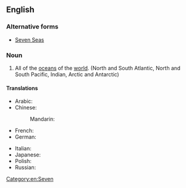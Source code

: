 ==English==
{{wp}}

===Alternative forms===
* [[Seven Seas]]

===Noun===
{{en-noun|head=[[seven]] [[sea|seas]]|-}}

# {{context|poetic|lang=en}} All of the [[ocean]]s of the [[world]]. (North and South Atlantic, North and South Pacific, Indian, Arctic and Antarctic)

====Translations====
{{trans-top|all of the Earths oceans}}
* Arabic: {{t|ar|البحار السبعة|tr=al-biḥār al-sábʿa|sc=Arab}}
* Chinese:
*: Mandarin: {{t|cmn|七海|tr=qīhǎi|sc=Hani}}
* French: {{t+|fr|sept mers|f-p}}
* German: {{t|de|sieben Meere}}
{{trans-mid}}
* Italian: {{t|it|sette mari|f}}
* Japanese: {{t|ja|七つの海|tr=ななつのうみ, nanatsu no umi|sc=Jpan}}
* Polish: {{t|pl|siedem mórz}}
* Russian: {{t|ru|семь морей|tr=semʹ moréj|sc=Cyrl}}
{{trans-bottom}}

[[Category:en:Seven]]